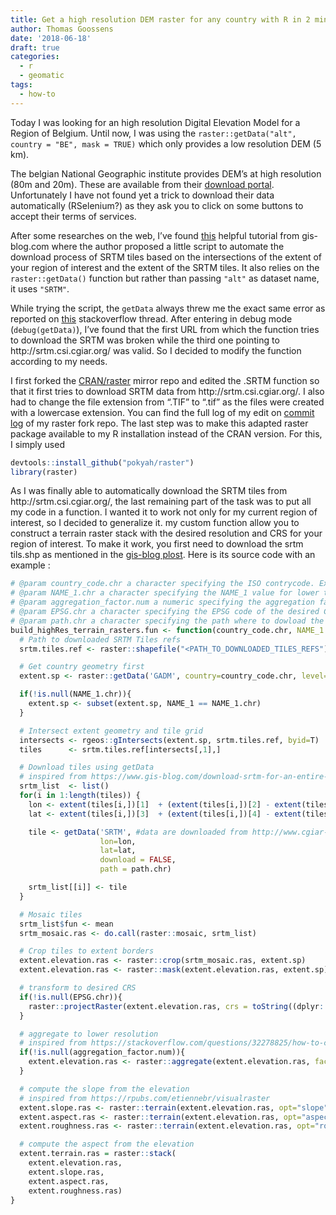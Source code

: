 ```yaml
---
title: Get a high resolution DEM raster for any country with R in 2 minutes
author: Thomas Goossens
date: '2018-06-18'
draft: true
categories:
  - r
  - geomatic
tags:
  - how-to
---
```


Today I was looking for an high resolution Digital Elevation Model for a Region of Belgium. 
Until now, I was using the `raster::getData("alt", country = "BE", mask = TRUE)` which only provides a low resolution DEM (5 km).

The belgian National Geographic institute provides DEM's at high resolution (80m and 20m). These are available from their [download portal](http://inspire.ngi.be/download-free/). Unfortunately I have not found yet a trick to download their data automatically (RSelenium?) as they ask you to click on some buttons to accept their terms of services. 

After some researches on the web, I've found [this](https://www.gis-blog.com/download-srtm-for-an-entire-country/) helpful tutorial from gis-blog.com where the author  proposed a little script to automate the download process of SRTM tiles based on the intersections of the extent of your region of interest and the extent of the SRTM tiles. It also relies on the `raster::getData()` function but rather than passing `"alt"` as dataset name, it uses `"SRTM"`. 

While trying the script, the `getData` always threw me the exact same error as reported on [this](https://stackoverflow.com/questions/47997347/downloading-srtm-data-with-raster-package) stackoverflow thread. After entering in debug mode (`debug(getData)`), I've found that the first URL from which the function tries to download the SRTM was broken while the third one pointing to http://srtm.csi.cgiar.org/ was valid. So I decided to modify the function according to my needs.

I first forked the [CRAN/raster](https://github.com/cran/raster) mirror repo and edited the .SRTM function so that it first tries to download SRTM data from http://srtm.csi.cgiar.org/. I also had to change the file extension from ".TIF" to ".tif" as the files were created with a lowercase extension. You can find the full log of my edit on [commit log](https://github.com/pokyah/raster/commits/master) of my raster fork repo. The last step was to make this adapted raster package available to my R installation instead of the CRAN version. For this, I simply used 

```r
devtools::install_github("pokyah/raster")
library(raster)
```

As I was finally able to automatically download the SRTM tiles from http://srtm.csi.cgiar.org/, the last remaining part of the task was to put all my code in a function. I wanted it to work not only for my current region of interest, so I decided to generalize it.  my custom function allow you to construct a terrain raster stack with the desired resolution and CRS for your region of interest. To make it work, you first need to download the srtm tils.shp as mentioned in the [gis-blog plost](https://www.gis-blog.com/download-srtm-for-an-entire-country/). Here is its source code with an example :

```r
# @param country_code.chr a character specifying the ISO contrycode. Ex : BE for belgium
# @param NAME_1.chr a character specifying the NAME_1 value for lower than country level information
# @param aggregation_factor.num a numeric specifying the aggregation factor to get the desired spatial resolution
# @param EPSG.chr a character specifying the EPSG code of the desired Coordiante Reference System (CRS)
# @param path.chr a character specifying the path where to dowload the SRTM data
build_highRes_terrain_rasters.fun <- function(country_code.chr, NAME_1.chr=NULL, aggregation_factor.num=NULL, EPSG.chr=NULL, path.chr) {
  # Path to downloaded SRTM Tiles refs
  srtm.tiles.ref <- raster::shapefile("<PATH_TO_DOWNLOADED_TILES_REFS")

  # Get country geometry first
  extent.sp <- raster::getData('GADM', country=country_code.chr, level=1)

  if(!is.null(NAME_1.chr)){
    extent.sp <- subset(extent.sp, NAME_1 == NAME_1.chr)
  }

  # Intersect extent geometry and tile grid
  intersects <- rgeos::gIntersects(extent.sp, srtm.tiles.ref, byid=T)
  tiles      <- srtm.tiles.ref[intersects[,1],]

  # Download tiles using getData
  # inspired from https://www.gis-blog.com/download-srtm-for-an-entire-country/
  srtm_list  <- list()
  for(i in 1:length(tiles)) {
    lon <- extent(tiles[i,])[1]  + (extent(tiles[i,])[2] - extent(tiles[i,])[1]) / 2
    lat <- extent(tiles[i,])[3]  + (extent(tiles[i,])[4] - extent(tiles[i,])[3]) / 2

    tile <- getData('SRTM', #data are downloaded from http://www.cgiar-csi.org/. See getData do of pokyah/raster repo on github
                    lon=lon,
                    lat=lat,
                    download = FALSE,
                    path = path.chr)

    srtm_list[[i]] <- tile
  }

  # Mosaic tiles
  srtm_list$fun <- mean
  srtm_mosaic.ras <- do.call(raster::mosaic, srtm_list)

  # Crop tiles to extent borders
  extent.elevation.ras <- raster::crop(srtm_mosaic.ras, extent.sp)
  extent.elevation.ras <- raster::mask(extent.elevation.ras, extent.sp)

  # transform to desired CRS
  if(!is.null(EPSG.chr)){
    raster::projectRaster(extent.elevation.ras, crs = toString((dplyr::filter(rgdal::make_EPSG(), code==EPSG.chr))$prj4))
  }

  # aggregate to lower resolution
  # inspired from https://stackoverflow.com/questions/32278825/how-to-change-the-resolution-of-a-raster-layer-in-r
  if(!is.null(aggregation_factor.num)){
    extent.elevation.ras <- raster::aggregate(extent.elevation.ras, fact=aggregation_factor.num)
  }

  # compute the slope from the elevation
  # inspired from https://rpubs.com/etiennebr/visualraster
  extent.slope.ras <- raster::terrain(extent.elevation.ras, opt="slope", unit="degrees")
  extent.aspect.ras <- raster::terrain(extent.elevation.ras, opt="aspect", unit="degrees")
  extent.roughness.ras <- raster::terrain(extent.elevation.ras, opt="roughness")

  # compute the aspect from the elevation
  extent.terrain.ras = raster::stack(
    extent.elevation.ras,
    extent.slope.ras,
    extent.aspect.ras,
    extent.roughness.ras)
}

```
